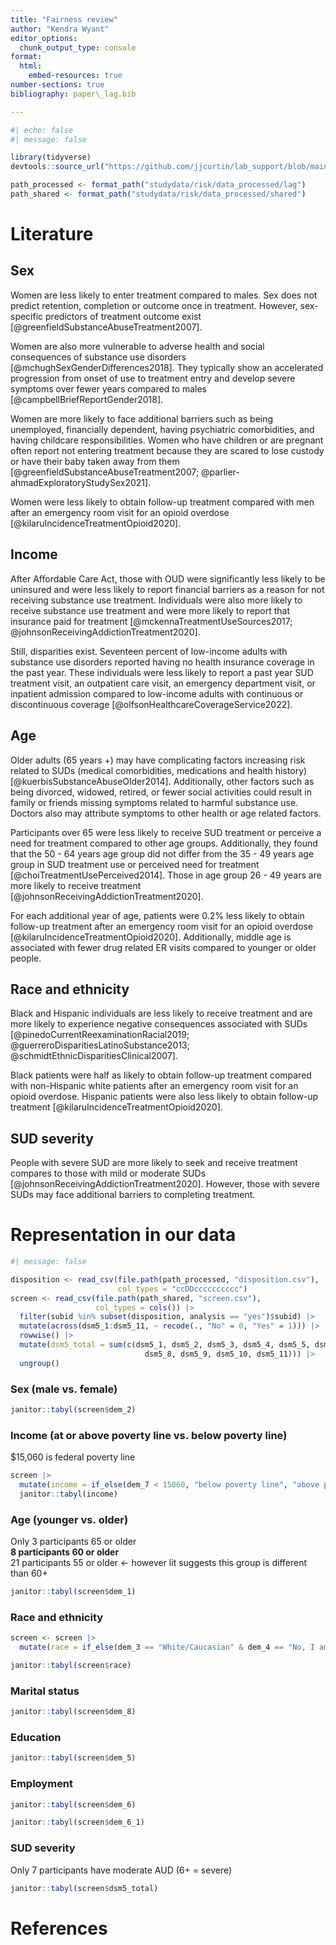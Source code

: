 ```yaml
---
title: "Fairness review"
author: "Kendra Wyant"
editor_options: 
  chunk_output_type: console
format: 
  html: 
    embed-resources: true
number-sections: true
bibliography: paper\_lag.bib

---
```


```r
#| echo: false
#| message: false

library(tidyverse)
devtools::source_url("https://github.com/jjcurtin/lab_support/blob/main/format_path.R?raw=true")

path_processed <- format_path("studydata/risk/data_processed/lag")
path_shared <- format_path("studydata/risk/data_processed/shared")
```

# Literature

## Sex 
Women are less likely to enter treatment compared to males. Sex does not predict retention, completion or outcome once in treatment. However, sex-specific predictors of treatment outcome exist [@greenfieldSubstanceAbuseTreatment2007].

Women are also more vulnerable to adverse health and social consequences of substance use disorders [@mchughSexGenderDifferences2018]. They typically show an accelerated progression from onset of use to treatment entry and develop severe symptoms over fewer years compared to males [@campbellBriefReportGender2018].   

Women are more likely to face additional barriers such as being unemployed, financially dependent, having psychiatric comorbidities, and having childcare responsibilities. Women who have children or are pregnant often report not entering treatment because they are scared to lose custody or have their baby taken away from them [@greenfieldSubstanceAbuseTreatment2007; @parlier-ahmadExploratoryStudySex2021].

Women were less likely to obtain follow-up treatment compared with men after an emergency room visit for an opioid overdose [@kilaruIncidenceTreatmentOpioid2020].

## Income 
After Affordable Care Act, those with OUD were significantly less likely to be uninsured and were less likely to report financial barriers as a reason for not receiving substance use treatment. Individuals were also more likely to receive substance use treatment and were more likely to report that insurance paid for treatment [@mckennaTreatmentUseSources2017; @johnsonReceivingAddictionTreatment2020].

Still, disparities exist. Seventeen percent of low-income adults with substance use disorders reported having no health insurance coverage in the past year. These individuals were less likely to report a past year SUD treatment visit, an outpatient care visit, an emergency department visit, or inpatient admission compared to low-income adults with continuous or discontinuous coverage [@olfsonHealthcareCoverageService2022]. 
	
## Age 
Older adults (65 years +) may have complicating factors increasing risk related to SUDs (medical comorbidities, medications and health history) [@kuerbisSubstanceAbuseOlder2014]. Additionally, other factors such as being divorced, widowed, retired, or fewer social activities could result in family or friends missing symptoms related to harmful substance use. Doctors also may attribute symptoms to other health or age related factors.

Participants over 65 were less likely to receive SUD treatment or perceive a need for treatment compared to other age groups. Additionally, they found that the 50 - 64 years age group did not differ from the 35 - 49 years age group in SUD treatment use or perceived need for treatment [@choiTreatmentUsePerceived2014]. Those in age group 26 - 49 years are more likely to receive treatment [@johnsonReceivingAddictionTreatment2020].
			
For each additional year of age, patients were 0.2% less likely to obtain follow-up treatment after an emergency room visit for an opioid overdose [@kilaruIncidenceTreatmentOpioid2020]. Additionally, middle age is associated with fewer drug related ER visits compared to younger or older people.

## Race and ethnicity

Black and Hispanic individuals are less likely to receive treatment and are more likely to experience negative consequences associated with SUDs [@pinedoCurrentReexaminationRacial2019; @guerreroDisparitiesLatinoSubstance2013; @schmidtEthnicDisparitiesClinical2007]. 

Black patients were half as likely to obtain follow-up treatment compared with non-Hispanic white patients after an emergency room visit for an opioid overdose. Hispanic patients were also less likely to obtain follow-up treatment [@kilaruIncidenceTreatmentOpioid2020].

## SUD severity
People with severe SUD are more likely to seek and receive treatment compares to those with mild or moderate SUDs [@johnsonReceivingAddictionTreatment2020]. However, those with severe SUDs may face additional barriers to completing treatment.


# Representation in our data

```r
#| message: false

disposition <- read_csv(file.path(path_processed, "disposition.csv"), 
                        col_types = "ccDDcccccccccc")
screen <- read_csv(file.path(path_shared, "screen.csv"), 
                   col_types = cols()) |>
  filter(subid %in% subset(disposition, analysis == "yes")$subid) |> 
  mutate(across(dsm5_1:dsm5_11, ~ recode(., "No" = 0, "Yes" = 1))) |>  
  rowwise() |>  
  mutate(dsm5_total = sum(c(dsm5_1, dsm5_2, dsm5_3, dsm5_4, dsm5_5, dsm5_6, dsm5_7, 
                              dsm5_8, dsm5_9, dsm5_10, dsm5_11))) |>  
  ungroup() 
```

### Sex (male vs. female)
```r
janitor::tabyl(screen$dem_2)
```


### Income (at or above poverty line vs. below poverty line)


$15,060 is federal poverty line
```r
screen |> 
  mutate(income = if_else(dem_7 < 15060, "below poverty line", "above poverty line")) |> 
  janitor::tabyl(income)
```

### Age (younger vs. older)

Only 3 participants 65 or older    
**8 participants 60 or older**    
21 participants 55 or older <- however lit suggests this group is different than 60+
```r
janitor::tabyl(screen$dem_1)
```


### Race and ethnicity

```r
screen <- screen |> 
  mutate(race = if_else(dem_3 == "White/Caucasian" & dem_4 == "No, I am not of Hispanic, Latino, or Spanish origin", "Non-Hispanic White", "Other"))

janitor::tabyl(screen$race)
```

### Marital status

```r
janitor::tabyl(screen$dem_8)
```

### Education

```r
janitor::tabyl(screen$dem_5)
```

### Employment

```r
janitor::tabyl(screen$dem_6)

janitor::tabyl(screen$dem_6_1)

```

### SUD severity
Only 7 participants have moderate AUD (6+ = severe)
```r
janitor::tabyl(screen$dsm5_total)
```


# References
